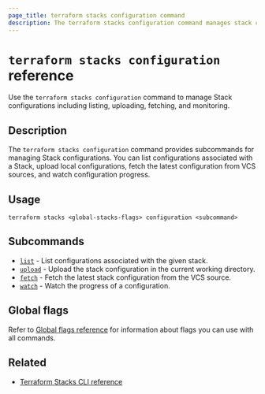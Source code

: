 ```yaml
---
page_title: terraform stacks configuration command
description: The terraform stacks configuration command manages stack configurations.
---
```


# `terraform stacks configuration` reference

Use the `terraform stacks configuration` command to manage Stack configurations including listing, uploading, fetching, and monitoring.

## Description

The `terraform stacks configuration` command provides subcommands for managing Stack configurations. You can list configurations associated with a Stack, upload local configurations, fetch the latest configuration from VCS sources, and watch configuration progress.

## Usage

```
terraform stacks <global-stacks-flags> configuration <subcommand>
```

## Subcommands

- [`list`](/terraform/cli/commands/stacks/configuration/list) - List configurations associated with the given stack.
- [`upload`](/terraform/cli/commands/stacks/configuration/upload) - Upload the stack configuration in the current working directory.
- [`fetch`](/terraform/cli/commands/stacks/configuration/fetch) - Fetch the latest stack configuration from the VCS source.
- [`watch`](/terraform/cli/commands/stacks/configuration/watch) - Watch the progress of a configuration.

## Global flags

Refer to [Global flags reference](/terraform/cli/commands/stacks/global-flags) for information about flags you can use with all commands.

## Related

- [Terraform Stacks CLI reference](/terraform/cli/commands/stacks)
